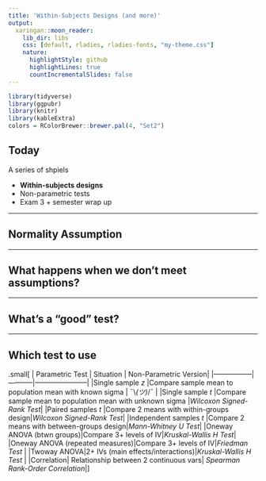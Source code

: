 ```yaml
---
title: 'Within-Subjects Designs (and more)'
output:
  xaringan::moon_reader:
    lib_dir: libs
    css: [default, rladies, rladies-fonts, "my-theme.css"]
    nature:
      highlightStyle: github
      highlightLines: true
      countIncrementalSlides: false
---
```


```r
library(tidyverse)
library(ggpubr)
library(knitr)
library(kableExtra)
colors = RColorBrewer::brewer.pal(4, "Set2")
```

## Today

A series of shpiels 

- **Within-subjects designs**
- Non-parametric tests
- Exam 3 + semester wrap up

---

## Normality Assumption

---

## What happens when we don't meet assumptions?

---

## What's a "good" test?

---

## Which test to use

.small[
| Parametric Test | Situation | Non-Parametric Version|
|-----------------|-----------|-----------------------|
|Single sample *z* |Compare sample mean to population mean with known sigma | ¯\\_(ツ)_/¯  |
|Single sample *t* |Compare sample mean to population mean with unknown sigma |*Wilcoxon Signed-Rank Test*|
|Paired samples *t* |Compare 2 means with within-groups design|*Wilcoxon Signed-Rank Test*|
|Independent samples *t* |Compare 2 means with between-groups design|*Mann-Whitney U Test*|
|Oneway ANOVA (btwn groups)|Compare 3+ levels of IV|*Kruskal-Wallis H Test*|
|Oneway ANOVA (repeated measures)|Compare 3+ levels of IV|*Friedman Test* |
|Twoway ANOVA|2+ IVs (main effects/interactions)|*Kruskal-Wallis H Test* |
|Correlation| Relationship between 2 continuous vars| *Spearman Rank-Order Correlation*|
]